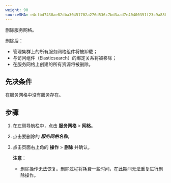```yaml
---
weight: 90
sourceSHA: e4cfbd7430ae82dba30451702a276d536c7bd3aad7e40400351f23c9a888fa09
---
```


删除服务网格。

删除后：

- 管理集群上的所有服务网格组件将被卸载；
- 与访问组件（Elasticsearch）的绑定关系将被移除；
- 在服务网格上创建的所有资源将被删除。

## 先决条件

在服务网格中没有服务存在。

## 步骤

1. 在左侧导航栏中，点击 **服务网格** > **网格**。

2. 点击要删除的 ***服务网格名称***。

3. 点击页面右上角的 **操作** > **删除** 并确认。

   **注意**：

   - 删除操作无法恢复。删除过程将耗费一些时间，在此期间无法重复进行删除操作。
